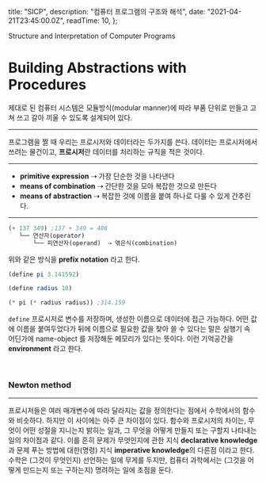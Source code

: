 
  title: "SICP",
  description: "컴퓨터 프로그램의 구조와 해석",
  date: "2021-04-21T23:45:00.0Z",
  readTime: 10,
};


<div style={{ textAlign: "center", fontFamily: "Rajdhani" }}>
  Structure and Interpretation of Computer Programs
</div>

<div style={{  marginTop: "4rem", fontFamily: "NotoSansKR-Thin, MalgunGothic", fontSize: '11pt', lineHeight: '22pt', letterSpacing: '.8px'}}>

# Building Abstractions with Procedures

제대로 된 컴퓨터 시스템은 모듈방식(modular manner)에 따라 부품 단위로 만들고 고쳐 쓰고 갈아 끼울 수 있도록 설계되어 있다.

<hr />

프로그램을 짤 때 우리는 프로시저와 데이터라는 두가지를 쓴다. 데이터는 프로시저에서 쓰려는 물건이고, **프로시저**란 데이터를 처리하는 규칙을 적은 것이다.

<hr />

- **primitive expression** ⇢ 가장 단순한 것을 나타낸다
- **means of combination** ⇢ 간단한 것을 모아 복잡한 것으로 만든다
- **means of abstraction** ⇢ 복잡한 것에 이름을 붙여 하나로 다룰 수 있게 간추린다.

<hr />

<div className="blog-post">

```scheme
(+ 137 349) ;137 + 349 = 486
   └── 연산자(operator)
       └── 피연산자(operand)  ⇢ 엮은식(combination)
```

</div>

위와 같은 방식을 **prefix notation** 라고 한다.

<div className="blog-post">

```scheme
(define pi 3.141592)

(define radius 10)

(* pi (* radius radius)) ;314.159
```

</div>

`define` 프로시저로 변수를 저장하며, 생성한 이름으로 데이터에 접근 가능하다. 어떤 값에 이름을 붙여두었다가 뒤에 이름으로 필요한 값을 찾아 쓸 수 있다는 말은 실행기 속 어딘가에
name-object 를 저장해둔 메모리가 있다는 뜻이다. 이런 기억공간을 **environment** 라고 한다.

<br />

### Newton method

<hr />

프로시저들은 여러 매개변수에 따라 달라지는 값을 정의한다는 점에서 수학에서의 함수와 비슷하다. 하지만 이 사이에는 아주 큰 차이점이 있다. 함수와 프로시저의 차이는, 무엇이 어떤 성절을 지니는지 밝히는 일과, 그 무엇을 어떻게 만들지 또는 구할지 나타내는 일의 차이점과 같다.
이를 흔히 문제가 무엇인지에 관한 지식 **declarative knowledge** 과 문제 푸는 방법에 대한(명령) 지식 **imperative knowledge**의 다른점 이라고 한다.
수학은 (그것이 무엇인지) 선언하는 일에 무게를 두지만, 컴퓨터 과학에서는 (그것을 어떻게 만드는지 또는 구하는지) 명려하는 일에 초점을 둔다.

</div>
